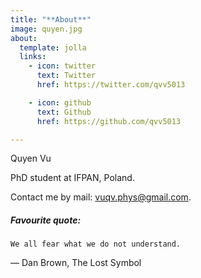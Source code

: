 ```yaml
---
title: "**About**"
image: quyen.jpg
about:
  template: jolla
  links:
    - icon: twitter
      text: Twitter
      href: https://twitter.com/qvv5013

    - icon: github
      text: Github
      href: https://github.com/qvv5013

---
```


Quyen Vu 

PhD student at IFPAN, Poland.

Contact me by mail: [vuqv.phys@gmail.com](mailto:vuqv.phys@gmail.com).

##### Favourite quote:
```We all fear what we do not understand.```

― Dan Brown, The Lost Symbol